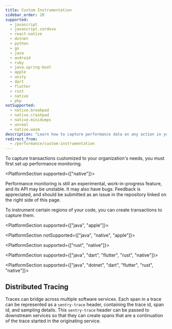 ```yaml
---
title: Custom Instrumentation
sidebar_order: 20
supported:
  - javascript
  - javascript.cordova
  - react-native
  - dotnet
  - python
  - go
  - java
  - android
  - ruby
  - java.spring-boot
  - apple
  - unity
  - dart
  - flutter
  - rust
  - native
  - php
notSupported:
  - native.breakpad
  - native.crashpad
  - native.minidumps
  - unreal
  - native.wasm
description: "Learn how to capture performance data on any action in your app."
redirect_from:
  - /performance/custom-instrumentation
---
```


<Note>

To capture transactions customized to your organization's needs, you must first <PlatformLink to="/performance/">set up performance monitoring.</PlatformLink>

</Note>

<PlatformSection supported={["native"]}>

<Note>

Performance monitoring is still an experimental, work-in-progress feature, and its API may be unstable. It may also have bugs. Feedback is appreciated, and should be submitted as an issue in the repository linked on the right side of this page.

</Note>

</PlatformSection>

To instrument certain regions of your code, you can create transactions to capture them.

<PlatformContent includePath="performance/enable-manual-instrumentation" />

<PlatformContent includePath="performance/add-spans-example" />

<PlatformSection supported={["java", "apple"]}>

<PlatformContent includePath="performance/create-transaction-bound-to-scope" />

</PlatformSection>

<PlatformSection notSupported={["java", "native", "apple"]}>

<PlatformContent includePath="performance/retrieve-transaction" />

</PlatformSection>

<PlatformSection supported={["rust", "native"]}>

<PlatformContent includePath="performance/concurrency" />

</PlatformSection>

<PlatformSection supported={["java", "dart", "flutter", "rust", "native"]}>

<PlatformContent includePath="performance/connect-errors-spans" />

</PlatformSection>

<PlatformSection supported={["java", "dotnet", "dart", "flutter", "rust", "native"]}>

## Distributed Tracing

Traces can bridge across multiple software services. Each span in a trace can be represented as a `sentry-trace` header, containing the trace id, span id, and sampling details. This `sentry-trace` header can be passed to downstream services so that they can create spans that are a continuation of the trace started in the originating service.

<PlatformContent includePath="performance/distributed-tracing" />

</PlatformSection>
